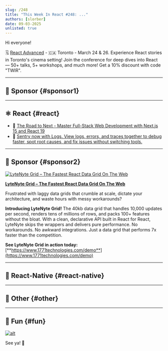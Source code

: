 ```yaml
---
slug: /248
title: "This Week In React #248: ..."
authors: [slorber]
date: 09-03-2025
unlisted: true
---
```


Hi everyone!

<Todo />

🗓 [React Advanced](https://reactadvanced.com/canada/?utm_source=thisweekinreact) - 🇨🇦 Toronto - March 24 & 26. Experience React stories in Toronto's cinema setting! Join the conference for deep dives into React — 50+ talks, 5+ workshops, and much more! Get a 10% discount with code "TWIR".

<!-- truncate -->


<Support />

---

## 💸 Sponsor {#sponsor1}

<Todo />

---

## ⚛️ React {#react}

<Todo />

- 💸 [ The Road to Next - Master Full-Stack Web Development with Next.js 15 and React 19](https://www.road-to-next.com/?utm_source=newsletter&utm_medium=email&utm_campaign=this_week_in_react_2.3)
- 💸 [Sentry now with Logs. View logs, errors, and traces together to debug faster, spot root causes, and fix issues without switching tools.](https://sentry.io/product/logs/?utm_source=thisweekinreact&utm_medium=paid-community&utm_campaign=logs-fy26q3-logslaunch&utm_content=react-link-logs-ga-launch-trysentry)

<SubscribeFormEmbed placement="middle" />

---

## 💸 Sponsor {#sponsor2}

[![LyteNyte Grid – The Fastest React Data Grid On The Web](/emails/issues/248/lytenyte.jpg)](https://www.1771technologies.com/demo)

**[LyteNyte Grid – The Fastest React Data Grid On The Web](https://www.1771technologies.com/demo)**

Frustrated with laggy data grids that crumble at scale, dictate your architecture, and waste hours with messy workarounds? 

**Introducing LyteNyte Grid!** The 40kb data grid that handles 10,000 updates per second, renders tens of millions of rows, and packs 100+ features without the bloat. With a clean, declarative API built in React for React, LyteNyte skips the wrappers and delivers pure performance. No workarounds. No awkward integrations. Just a data grid that performs 7x faster than the competition. 

**See LyteNyte Grid in action today:** [**https://www.1771technologies.com/demo**](https://www.1771technologies.com/demo)

---

## 📱 React-Native {#react-native}

<Todo />

---

## 🔀 Other {#other}

<Todo />

---

## 🤭 Fun {#fun}

<Todo />

[![alt](/emails/issues/215/meme.jpg)](https://twitter.com/TODOTODOTODOTODOTODOTODOTODOTODOTODOTODO)

See ya! 👋
